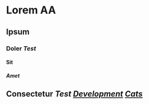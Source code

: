 # Lorem AA

## Ipsum

### Doler <i>Test</i>

#### Sit

##### Amet 

## Consectetur <i>Test <u>Development</u> <u>Cats</u></i>